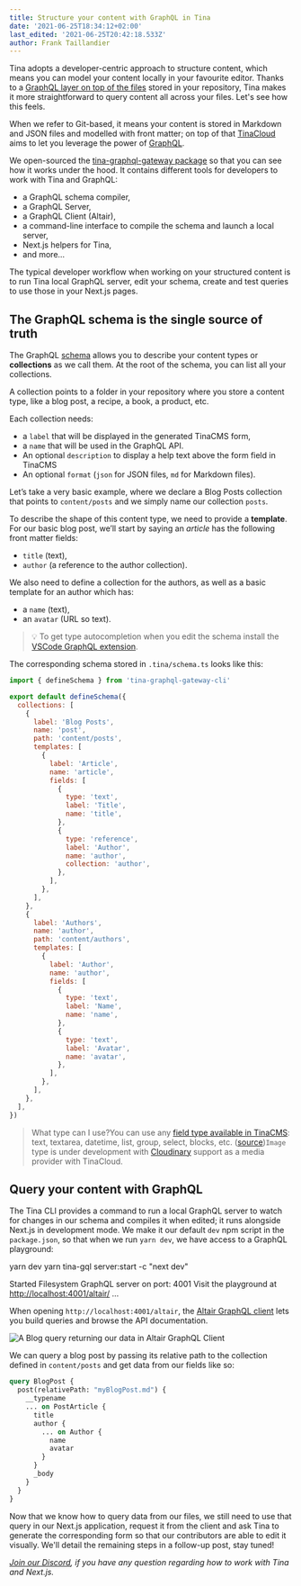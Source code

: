 ```yaml
---
title: Structure your content with GraphQL in Tina
date: '2021-06-25T18:34:12+02:00'
last_edited: '2021-06-25T20:42:18.533Z'
author: Frank Taillandier
---
```


<WarningCallout body="**Update**: The Tina API has been evolving, and the content in this post is outdated. For help getting started with Tina, we suggest checking out our [getting started doc](https://tina.io/docs/setup-overview/)." />

Tina adopts a developer-centric approach to structure content, which means you can model your content locally in your favourite editor. Thanks to a [GraphQL layer on top of the files](/blog/using-graphql-with-the-filesystem/) stored in your repository, Tina makes it more straightforward to query content all across your files. Let's see how this feels.

When we refer to Git-based, it means your content is stored in Markdown and JSON files and modelled with front matter; on top of that [TinaCloud](/cloud) aims to let you leverage the power of [GraphQL](https://graphql.org/).

We open-sourced the [tina-graphql-gateway package](https://github.com/tinacms/tina-graphql-gateway) so that you can see how it works under the hood. It contains different tools for developers to work with Tina and GraphQL:

- a GraphQL schema compiler,
- a GraphQL Server,
- a GraphQL Client (Altair),
- a command-line interface to compile the schema and launch a local server,
- Next.js helpers for Tina,
- and more…

The typical developer workflow when working on your structured content is to run Tina local GraphQL server, edit your schema, create and test queries to use those in your Next.js pages.

## The GraphQL schema is the single source of truth

The GraphQL [schema](/docs/tina-cloud/cli/#defineschema) allows you to describe your content types or **collections** as we call them. At the root of the schema, you can list all your collections.

A collection points to a folder in your repository where you store a content type, like a blog post, a recipe, a book, a product, etc.

Each collection needs:

- a `label` that will be displayed in the generated TinaCMS form,
- a `name` that will be used in the GraphQL API.
- An optional `description` to display a help text above the form field in TinaCMS
- An optional `format` (`json` for JSON files, `md` for Markdown files).

Let’s take a very basic example, where we declare a Blog Posts collection that points to `content/posts` and we simply name our collection `posts`.

To describe the shape of this content type, we need to provide a **template**. For our basic blog post, we’ll start by saying an _article_ has the following front matter fields:

- `title` (text),
- `author` (a reference to the author collection).

We also need to define a collection for the authors, as well as a basic template for an author which has:

- a `name` (text),
- an `avatar` (URL so text).

> 💡 To get type autocompletion when you edit the schema install the [VSCode GraphQL extension](https://marketplace.visualstudio.com/items?itemName=GraphQL.vscode-graphql).

The corresponding schema stored in `.tina/schema.ts` looks like this:

```js
import { defineSchema } from 'tina-graphql-gateway-cli'

export default defineSchema({
  collections: [
    {
      label: 'Blog Posts',
      name: 'post',
      path: 'content/posts',
      templates: [
        {
          label: 'Article',
          name: 'article',
          fields: [
            {
              type: 'text',
              label: 'Title',
              name: 'title',
            },
            {
              type: 'reference',
              label: 'Author',
              name: 'author',
              collection: 'author',
            },
          ],
        },
      ],
    },
    {
      label: 'Authors',
      name: 'author',
      path: 'content/authors',
      templates: [
        {
          label: 'Author',
          name: 'author',
          fields: [
            {
              type: 'text',
              label: 'Name',
              name: 'name',
            },
            {
              type: 'text',
              label: 'Avatar',
              name: 'avatar',
            },
          ],
        },
      ],
    },
  ],
})
```

> What type can I use?You can use any [field type available in TinaCMS](/docs/fields/#default-field-plugins): text, textarea, datetime, list, group, select, blocks, etc. ([source](https://github.com/tinacms/tina-graphql-gateway/blob/5128b85fb2b3b69999c18eb5708eaf7e1fff4786/packages/tina-graphql-gateway-cli/src/cmds/compile/index.ts#L687))`Image` type is under development with [Cloudinary](https://cloudinary.com/) support as a media provider with TinaCloud.

<Youtube embedSrc="https://www.youtube.com/embed/EwewKEHHkd4" />

## Query your content with GraphQL

The Tina CLI provides a command to run a local GraphQL server to watch for changes in our schema and compiles it when edited; it runs alongside Next.js in development mode. We make it our default `dev` npm script in the `package.json`, so that when we run `yarn dev`, we have access to a GraphQL playground:

yarn dev
yarn tina-gql server\:start -c "next dev"

Started Filesystem GraphQL server on port: 4001
Visit the playground at [http://localhost:4001/altair/](http://localhost:4001/altair/)
…

When opening `http://localhost:4001/altair`, the [Altair GraphQL client](https://altair.sirmuel.design/) lets you build queries and browse the API documentation.

![A Blog query returning our data in Altair GraphQL Client](/img/blog/altair-client-tina.png)

We can query a blog post by passing its relative path to the collection defined in `content/posts` and get data from our fields like so:

```graphql
query BlogPost {
  post(relativePath: "myBlogPost.md") {
    __typename
    ... on PostArticle {
      title
      author {
        ... on Author {
          name
          avatar
        }
      }
      _body
    }
  }
}
```

Now that we know how to query data from our files, we still need to use that query in our Next.js application, request it from the client and ask Tina to generate the corresponding form so that our contributors are able to edit it visually. We'll detail the remaining steps in a follow-up post, stay tuned!

_[Join our Discord](https://discord.com/invite/zumN63Ybpf), if you have any question regarding how to work with Tina and Next.js._
